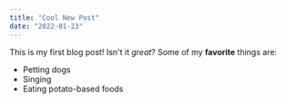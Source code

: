 ```yaml
---
title: "Cool New Post"
date: "2022-01-23"
---
```

This is my first blog post! Isn't it *great*?
Some of my **favorite** things are:
* Petting dogs
* Singing
* Eating potato-based foods
